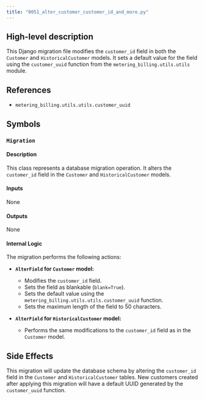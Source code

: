 ```yaml
---
title: "0051_alter_customer_customer_id_and_more.py"
---
```


## High-level description
This Django migration file modifies the `customer_id` field in both the `Customer` and `HistoricalCustomer` models. It sets a default value for the field using the `customer_uuid` function from the `metering_billing.utils.utils` module.

## References
- `metering_billing.utils.utils.customer_uuid`

## Symbols
### `Migration`
#### Description
This class represents a database migration operation. It alters the `customer_id` field in the `Customer` and `HistoricalCustomer` models.

#### Inputs
None

#### Outputs
None

#### Internal Logic
The migration performs the following actions:

- **`AlterField` for `Customer` model:**
    - Modifies the `customer_id` field.
    - Sets the field as blankable (`blank=True`).
    - Sets the default value using the `metering_billing.utils.utils.customer_uuid` function.
    - Sets the maximum length of the field to 50 characters.

- **`AlterField` for `HistoricalCustomer` model:**
    - Performs the same modifications to the `customer_id` field as in the `Customer` model.

## Side Effects
This migration will update the database schema by altering the `customer_id` field in the `Customer` and `HistoricalCustomer` tables. New customers created after applying this migration will have a default UUID generated by the `customer_uuid` function.
